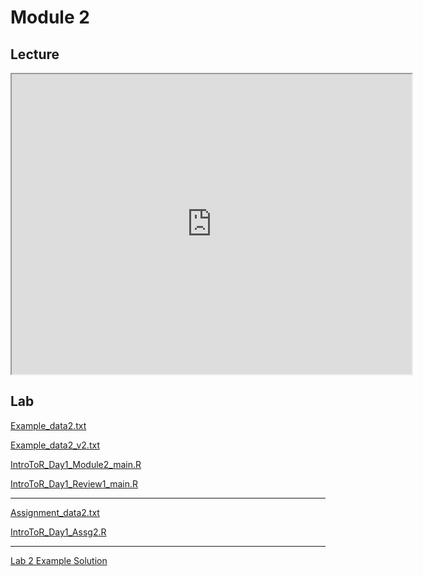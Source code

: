 # Module 2

## Lecture
<iframe src="https://docs.google.com/presentation/d/1z3De9oPIyhA8TsN8yVFNJ08XcN57TvEj/preview" width="640" height="480" allow="autoplay"></iframe>

## Lab  
[Example_data2.txt](https://drive.google.com/file/d/1b_YD5Mr-NTp0eQ2vfLc4SpHdQqSIhMo4/view?usp=drive_link)  

[Example_data2_v2.txt](https://drive.google.com/file/d/13twwoovp1m_G1nwYJ7tYwpSXvtWzLiAD/view?usp=drive_link)  

[IntroToR_Day1_Module2_main.R](https://drive.google.com/file/d/1riky52bxpyGYDftj0u00QNuxsyGZ2Rnx/view?usp=drive_link)  

[IntroToR_Day1_Review1_main.R](https://drive.google.com/file/d/1IlLTVpmAuW5CMxyYEY5d1RV3P4dw-wBr/view?usp=drive_link)  

----------  

[Assignment_data2.txt](https://drive.google.com/file/d/1QK9T5i4nDND7lsiKgPQQF0cf9_sG5J-n/view?usp=drive_link)   

[IntroToR_Day1_Assg2.R](https://drive.google.com/file/d/12UVwIQFFTHhs1UdM8lXUhjhh1MpSY0Hq/view?usp=drive_link)  

-----------

[Lab 2 Example Solution](https://drive.google.com/file/d/13CRlbFplikEeElmLUrXty1Jan4bpWi2n/view?usp=drive_link)  

